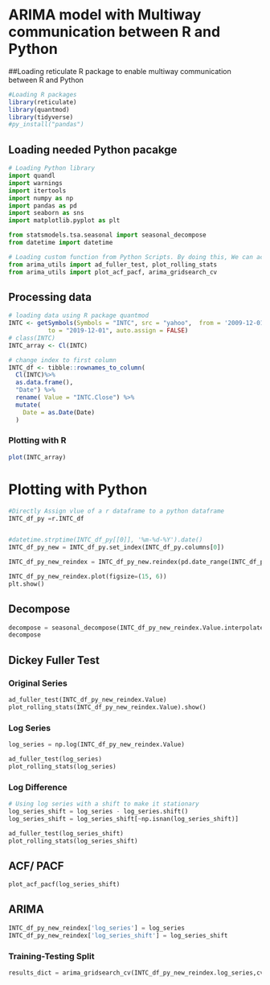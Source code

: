 
# ARIMA model with Multiway communication between R and Python

##Loading reticulate R package to enable multiway communication between R and Python
```{r setting-r, warning=FALSE}
#Loading R packages
library(reticulate)
library(quantmod)
library(tidyverse)
#py_install("pandas")

```

## Loading needed Python pacakge
```{python setting-python}
# Loading Python library
import quandl
import warnings
import itertools
import numpy as np
import pandas as pd
import seaborn as sns
import matplotlib.pyplot as plt

from statsmodels.tsa.seasonal import seasonal_decompose
from datetime import datetime

# Loading custom function from Python Scripts. By doing this, We can achieve better program management
from arima_utils import ad_fuller_test, plot_rolling_stats
from arima_utils import plot_acf_pacf, arima_gridsearch_cv
```

## Processing data

```{r loading-data}
# loading data using R package quantmod
INTC <- getSymbols(Symbols = "INTC", src = "yahoo",  from = '2009-12-01',
           to = "2019-12-01", auto.assign = FALSE)
# class(INTC)
INTC_array <- Cl(INTC) 

# change index to first column
INTC_df <- tibble::rownames_to_column(
  Cl(INTC)%>% 
  as.data.frame(),
  "Date") %>% 
  rename( Value = "INTC.Close") %>% 
  mutate(
    Date = as.Date(Date)
  )
```

### Plotting with R
```{r plot-r}
plot(INTC_array)
```
# Plotting with Python
```{python}
#Directly Assign vlue of a r dataframe to a python dataframe
INTC_df_py =r.INTC_df


#datetime.strptime(INTC_df_py[[0]], '%m-%d-%Y').date()
INTC_df_py_new = INTC_df_py.set_index(INTC_df_py.columns[0])

INTC_df_py_new_reindex = INTC_df_py_new.reindex(pd.date_range(INTC_df_py_new.index.min(), INTC_df_py_new.index.max(), freq='D'))

```


```{python plot-python}
INTC_df_py_new_reindex.plot(figsize=(15, 6))
plt.show()
```

## Decompose

```{python}
                                  
decompose = seasonal_decompose(INTC_df_py_new_reindex.Value.interpolate())
decompose
```
## Dickey Fuller Test

### Original Series

```{python}
ad_fuller_test(INTC_df_py_new_reindex.Value)
plot_rolling_stats(INTC_df_py_new_reindex.Value).show()
```

### Log Series

```{python}
log_series = np.log(INTC_df_py_new_reindex.Value)

ad_fuller_test(log_series)
plot_rolling_stats(log_series)
```
### Log Difference
```{python}
# Using log series with a shift to make it stationary
log_series_shift = log_series - log_series.shift()
log_series_shift = log_series_shift[~np.isnan(log_series_shift)]
```

```{python}
ad_fuller_test(log_series_shift)
plot_rolling_stats(log_series_shift)

```

## ACF/ PACF

```{python}
plot_acf_pacf(log_series_shift)
```

## ARIMA

```{python}
INTC_df_py_new_reindex['log_series'] = log_series
INTC_df_py_new_reindex['log_series_shift'] = log_series_shift
```

### Training-Testing Split
```{python}
results_dict = arima_gridsearch_cv(INTC_df_py_new_reindex.log_series,cv_splits=5)
```

